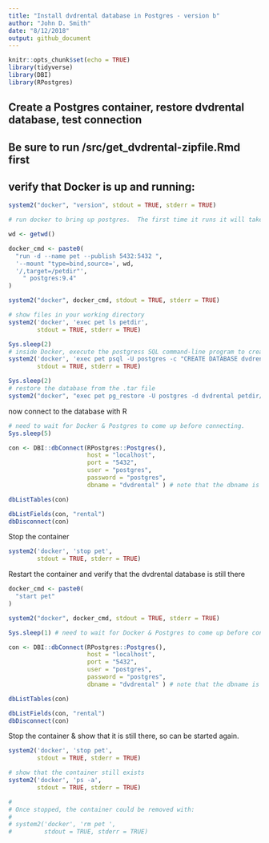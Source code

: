 ```yaml
---
title: "Install dvdrental database in Postgres - version b"
author: "John D. Smith"
date: "8/12/2018"
output: github_document
---
```

```r
knitr::opts_chunk$set(echo = TRUE)
library(tidyverse)
library(DBI)
library(RPostgres)
```
## Create a Postgres container, restore dvdrental database, test connection

## Be sure to run /src/get_dvdrental-zipfile.Rmd first

## verify that Docker is up and running:
```r

system2("docker", "version", stdout = TRUE, stderr = TRUE)

# run docker to bring up postgres.  The first time it runs it will take a minute to create the Postgres environment.

wd <- getwd()

docker_cmd <- paste0(
  "run -d --name pet --publish 5432:5432 ",
  '--mount "type=bind,source=', wd,
  '/,target=/petdir"',
    " postgres:9.4"
)

system2("docker", docker_cmd, stdout = TRUE, stderr = TRUE)

# show files in your working directory
system2('docker', 'exec pet ls petdir',
        stdout = TRUE, stderr = TRUE)

Sys.sleep(2)
# inside Docker, execute the postgress SQL command-line program to create the dvdrental database:
system2('docker', 'exec pet psql -U postgres -c "CREATE DATABASE dvdrental;"',
        stdout = TRUE, stderr = TRUE)

Sys.sleep(2)
# restore the database from the .tar file
system2("docker", "exec pet pg_restore -U postgres -d dvdrental petdir/dvdrental.tar", stdout = TRUE, stderr = TRUE)

```
now connect to the database with R
```r
# need to wait for Docker & Postgres to come up before connecting.
Sys.sleep(5) 

con <- DBI::dbConnect(RPostgres::Postgres(),
                      host = "localhost",
                      port = "5432",
                      user = "postgres",
                      password = "postgres",
                      dbname = "dvdrental" ) # note that the dbname is specified

dbListTables(con)

dbListFields(con, "rental")
dbDisconnect(con)
```
Stop the container
```r
system2('docker', 'stop pet',
        stdout = TRUE, stderr = TRUE)
```
Restart the container and verify that the dvdrental database is still there
```r
docker_cmd <- paste0(
  "start pet"
)

system2("docker", docker_cmd, stdout = TRUE, stderr = TRUE)

Sys.sleep(1) # need to wait for Docker & Postgres to come up before connecting.

con <- DBI::dbConnect(RPostgres::Postgres(),
                      host = "localhost",
                      port = "5432",
                      user = "postgres",
                      password = "postgres",
                      dbname = "dvdrental" ) # note that the dbname is specified

dbListTables(con)

dbListFields(con, "rental")
dbDisconnect(con)

```

Stop the container & show that it is still there, so can be started again.
```r
system2('docker', 'stop pet',
        stdout = TRUE, stderr = TRUE)

# show that the container still exists
system2('docker', 'ps -a',
        stdout = TRUE, stderr = TRUE)

#
# Once stopped, the container could be removed with:
#
# system2('docker', 'rm pet ',
#         stdout = TRUE, stderr = TRUE)

```
